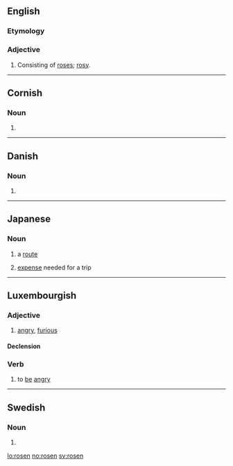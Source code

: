 ==English==

===Etymology===
{{suffix|rose|en}}

===Adjective===
{{en-adj}}

# {{obsolete}} Consisting of [[rose]]s; [[rosy]].

{{Webster 1913}}

----

==Cornish==

===Noun===
{{infl|kw|noun form|g=f}}

# {{singulative of|ros|lang=kw}}

----

==Danish==

===Noun===
{{infl|da|noun form|g=c}}

# {{form of|singular definite|rose|lang=da}}

----

==Japanese==

===Noun===
{{ja-noun|r|hira=ろせん}}

# {{ja-def|路線}} a [[route]]
# {{ja-def|路銭}} [[expense]] needed for a trip

----

==Luxembourgish==

===Adjective===
{{infl|lb|adjective}}

# [[angry]], [[furious]]

====Declension====
{{lb-decl-adj}}

===Verb===
{{infl|lb|verb}}

# to [[be]] [[angry]]

----

==Swedish==

===Noun===
{{infl|sv|noun form}}

# {{sv-noun-form-def|ros}}

[[lo:rosen]]
[[no:rosen]]
[[sv:rosen]]